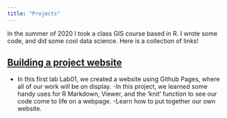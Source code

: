 ```yaml
---
title: "Projects"
---
```


In the summer of 2020 I took a class GIS course based in R. I wrote some code, and did some cool data science. Here is a collection of links! 

## [Building a project website](https://github.com/Johannayala-vargas/Johannayala-vargas.github.io)

- In this first lab Lab01, we created a website using Github Pages, where all of our work will be on display.
-In this project, we learned some handy uses for R Markdown, Viewer, and the ‘knit’ function to see our code come to life on a webpage.
-Learn how to put together our own website.